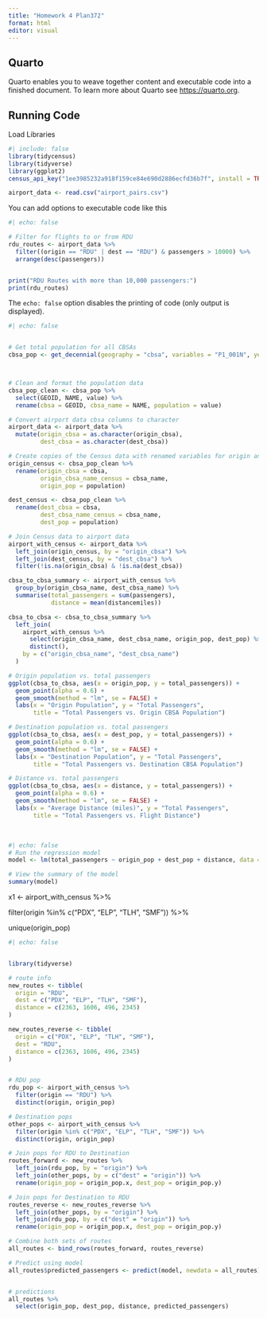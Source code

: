 ```yaml
---
title: "Homework 4 Plan372"
format: html
editor: visual
---
```


## Quarto

Quarto enables you to weave together content and executable code into a finished document. To learn more about Quarto see <https://quarto.org>.

## Running Code

Load Libraries

```r
#| include: false
library(tidycensus)
library(tidyverse)
library(ggplot2)
census_api_key("1ee3985232a918f159ce84e690d2886ecfd36b7f", install = TRUE, overwrite = TRUE)

airport_data <- read.csv("airport_pairs.csv")

```

You can add options to executable code like this

```r
#| echo: false

# Filter for flights to or from RDU 
rdu_routes <- airport_data %>%
  filter((origin == "RDU" | dest == "RDU") & passengers > 10000) %>%
  arrange(desc(passengers))


print("RDU Routes with more than 10,000 passengers:")
print(rdu_routes)

```

The `echo: false` option disables the printing of code (only output is displayed).

```R
#| echo: false


# Get total population for all CBSAs
cbsa_pop <- get_decennial(geography = "cbsa", variables = "P1_001N", year = 2020)



# Clean and format the population data
cbsa_pop_clean <- cbsa_pop %>%
  select(GEOID, NAME, value) %>%
  rename(cbsa = GEOID, cbsa_name = NAME, population = value)

# Convert airport data cbsa columns to character
airport_data <- airport_data %>%
  mutate(origin_cbsa = as.character(origin_cbsa),
         dest_cbsa = as.character(dest_cbsa))

# Create copies of the Census data with renamed variables for origin and destination
origin_census <- cbsa_pop_clean %>%
  rename(origin_cbsa = cbsa, 
         origin_cbsa_name_census = cbsa_name,
         origin_pop = population)

dest_census <- cbsa_pop_clean %>%
  rename(dest_cbsa = cbsa,
         dest_cbsa_name_census = cbsa_name,
         dest_pop = population)

# Join Census data to airport data
airport_with_census <- airport_data %>%
  left_join(origin_census, by = "origin_cbsa") %>%
  left_join(dest_census, by = "dest_cbsa") %>%
  filter(!is.na(origin_cbsa) & !is.na(dest_cbsa))

cbsa_to_cbsa_summary <- airport_with_census %>%
  group_by(origin_cbsa_name, dest_cbsa_name) %>%
  summarise(total_passengers = sum(passengers),
            distance = mean(distancemiles))

cbsa_to_cbsa <- cbsa_to_cbsa_summary %>%
  left_join(
    airport_with_census %>% 
      select(origin_cbsa_name, dest_cbsa_name, origin_pop, dest_pop) %>%
      distinct(),
    by = c("origin_cbsa_name", "dest_cbsa_name")
  )

# Origin population vs. total passengers
ggplot(cbsa_to_cbsa, aes(x = origin_pop, y = total_passengers)) +
  geom_point(alpha = 0.6) +
  geom_smooth(method = "lm", se = FALSE) +
  labs(x = "Origin Population", y = "Total Passengers",
       title = "Total Passengers vs. Origin CBSA Population")

# Destination population vs. total passengers
ggplot(cbsa_to_cbsa, aes(x = dest_pop, y = total_passengers)) +
  geom_point(alpha = 0.6) +
  geom_smooth(method = "lm", se = FALSE) +
  labs(x = "Destination Population", y = "Total Passengers",
       title = "Total Passengers vs. Destination CBSA Population")

# Distance vs. total passengers
ggplot(cbsa_to_cbsa, aes(x = distance, y = total_passengers)) +
  geom_point(alpha = 0.6) +
  geom_smooth(method = "lm", se = FALSE) +
  labs(x = "Average Distance (miles)", y = "Total Passengers",
       title = "Total Passengers vs. Flight Distance")
```

\

```r
#| echo: false
# Run the regression model
model <- lm(total_passengers ~ origin_pop + dest_pop + distance, data = cbsa_to_cbsa)

# View the summary of the model
summary(model)
```

x1 \<- airport_with_census %\>%

filter(origin %in% c("PDX", "ELP", "TLH", "SMF")) %\>%

unique(origin_pop)

```r
#| echo: false


library(tidyverse)

# route info 
new_routes <- tibble(
  origin = "RDU",
  dest = c("PDX", "ELP", "TLH", "SMF"),
  distance = c(2363, 1606, 496, 2345)
)

new_routes_reverse <- tibble(
  origin = c("PDX", "ELP", "TLH", "SMF"),
  dest = "RDU",
  distance = c(2363, 1606, 496, 2345)
)


# RDU pop
rdu_pop <- airport_with_census %>%
  filter(origin == "RDU") %>%
  distinct(origin, origin_pop)

# Destination pops 
other_pops <- airport_with_census %>%
  filter(origin %in% c("PDX", "ELP", "TLH", "SMF")) %>%
  distinct(origin, origin_pop)

# Join pops for RDU to Destination
routes_forward <- new_routes %>%
  left_join(rdu_pop, by = "origin") %>%         
  left_join(other_pops, by = c("dest" = "origin")) %>%  
  rename(origin_pop = origin_pop.x, dest_pop = origin_pop.y)

# Join pops for Destination to RDU
routes_reverse <- new_routes_reverse %>%
  left_join(other_pops, by = "origin") %>%      
  left_join(rdu_pop, by = c("dest" = "origin")) %>%  
  rename(origin_pop = origin_pop.x, dest_pop = origin_pop.y)

# Combine both sets of routes
all_routes <- bind_rows(routes_forward, routes_reverse)

# Predict using model
all_routes$predicted_passengers <- predict(model, newdata = all_routes)


# predictions
all_routes %>%
  select(origin_pop, dest_pop, distance, predicted_passengers)

```
